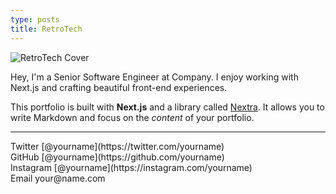 ```yaml
---
type: posts
title: RetroTech
---
```



<Image
  src="/images/cover.jpg"
  alt="RetroTech Cover"
  width={800}
  height={800}
  priority
  className="next-image"
/>

Hey, I'm a Senior Software Engineer at Company. I enjoy working with Next.js and crafting beautiful front-end experiences.

This portfolio is built with **Next.js** and a library called [Nextra](https://nextra.vercel.app/). It allows you to write Markdown and focus on the _content_ of your portfolio.

---

<div>
  Twitter [@yourname](https://twitter.com/yourname)
  <br />
  GitHub [@yourname](https://github.com/yourname)
  <br />
  Instagram [@yourname](https://instagram.com/yourname)
  <br />
  Email your@name.com
</div>
